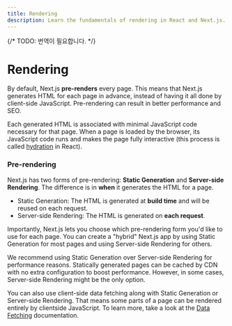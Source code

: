 ```yaml
---
title: Rendering
description: Learn the fundamentals of rendering in React and Next.js.
---
```


{/* TODO: 번역이 필요합니다. */}

# Rendering

By default, Next.js **pre-renders** every page. This means that Next.js generates HTML for each page in advance, instead of having it all done by client-side JavaScript. Pre-rendering can result in better performance and SEO.

Each generated HTML is associated with minimal JavaScript code necessary for that page. When a page is loaded by the browser, its JavaScript code runs and makes the page fully interactive (this process is called [hydration](https://react.dev/reference/react-dom/client/hydrateRoot) in React).

### Pre-rendering

Next.js has two forms of pre-rendering: **Static Generation** and **Server-side Rendering**. The difference is in **when** it generates the HTML for a page.

- Static Generation: The HTML is generated at **build time** and will be reused on each request.
- Server-side Rendering: The HTML is generated on **each request**.

Importantly, Next.js lets you choose which pre-rendering form you'd like to use for each page. You can create a "hybrid" Next.js app by using Static Generation for most pages and using Server-side Rendering for others.

We recommend using Static Generation over Server-side Rendering for performance reasons. Statically generated pages can be cached by CDN with no extra configuration to boost performance. However, in some cases, Server-side Rendering might be the only option.

You can also use client-side data fetching along with Static Generation or Server-side Rendering. That means some parts of a page can be rendered entirely by clientside JavaScript. To learn more, take a look at the [Data Fetching](/docs/pages/building-your-application/data-fetching/client-side) documentation.
